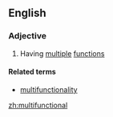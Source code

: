 ==English==

===Adjective===
{{en-adj}}

# Having [[multiple]] [[function]]s

====Related terms====
*[[multifunctionality]]

[[zh:multifunctional]]